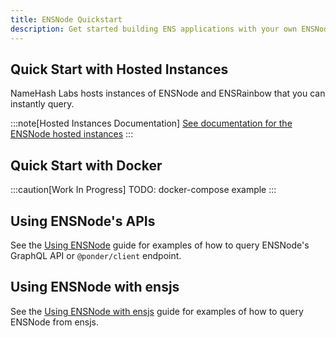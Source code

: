 ```yaml
---
title: ENSNode Quickstart
description: Get started building ENS applications with your own ENSNode.
---
```


## Quick Start with Hosted Instances

NameHash Labs hosts instances of ENSNode and ENSRainbow that you can instantly query.

:::note[Hosted Instances Documentation]
[See documentation for the ENSNode hosted instances](/ensnode/reference/hosted-ensnode-instances/)
:::

## Quick Start with Docker

:::caution[Work In Progress]
TODO: docker-compose example
:::

## Using ENSNode's APIs

See the [Using ENSNode](/ensnode/guides/using-ensnode-apis/) guide for examples of how to query ENSNode's GraphQL API or `@ponder/client` endpoint.

## Using ENSNode with ensjs

See the [Using ENSNode with ensjs](/ensnode/guides/using-ensnode-with-ensjs/) guide for examples of how to query ENSNode from ensjs.
